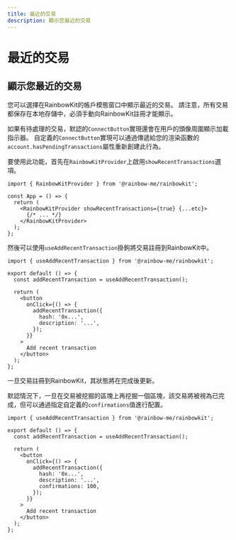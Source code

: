 ```yaml
---
title: 最近的交易
description: 顯示您最近的交易
---
```


# 最近的交易

## 顯示您最近的交易

您可以選擇在RainbowKit的帳戶模態窗口中顯示最近的交易。 請注意，所有交易都保存在本地存儲中，必須手動向RainbowKit註冊才能顯示。

如果有待處理的交易，默認的`ConnectButton`實現還會在用戶的頭像周圍顯示加載指示器。 自定義的`ConnectButton`實現可以通過傳遞給您的渲染函數的`account.hasPendingTransactions`屬性重新創建此行為。

要使用此功能，首先在`RainbowKitProvider`上啟用`showRecentTransactions`選項。

```tsx
import { RainbowKitProvider } from '@rainbow-me/rainbowkit';

const App = () => {
  return (
    <RainbowKitProvider showRecentTransactions={true} {...etc}>
      {/* ... */}
    </RainbowKitProvider>
  );
};
```

然後可以使用`useAddRecentTransaction`掛鉤將交易註冊到RainbowKit中。

```tsx
import { useAddRecentTransaction } from '@rainbow-me/rainbowkit';

export default () => {
  const addRecentTransaction = useAddRecentTransaction();

  return (
    <button
      onClick={() => {
        addRecentTransaction({
          hash: '0x...',
          description: '...',
        });
      }}
    >
      Add recent transaction
    </button>
  );
};
```

一旦交易註冊到RainbowKit，其狀態將在完成後更新。

默認情況下，一旦在交易被挖掘的區塊上再挖掘一個區塊，該交易將被視為已完成，但可以通過指定自定義的`confirmations`值進行配置。

```tsx
import { useAddRecentTransaction } from '@rainbow-me/rainbowkit';

export default () => {
  const addRecentTransaction = useAddRecentTransaction();

  return (
    <button
      onClick={() => {
        addRecentTransaction({
          hash: '0x...',
          description: '...',
          confirmations: 100,
        });
      }}
    >
      Add recent transaction
    </button>
  );
};
```
